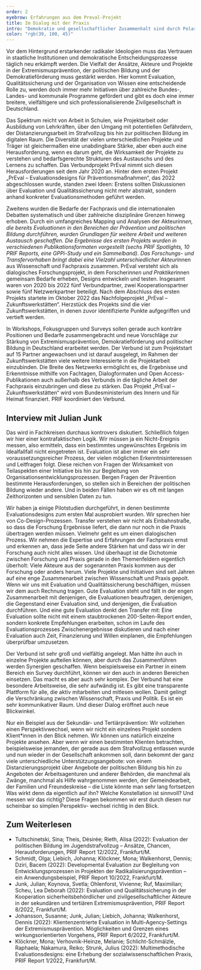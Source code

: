 ```yaml
---
order: 2
eyebrow: Erfahrungen aus dem Preval-Projekt
title: Im Dialog mit der Praxis
intro: "Demokratie und gesellschaftlicher Zusammenhalt sind durch Polarisierungstendenzen, neue Protestdynamiken und extremistische Gruppierungen herausgefordert. Die Anschläge von Hanau und Halle haben die Aufmerksamkeit für das Gewaltpotential des Rechtsextremismus erhöht. Durch das Erstarken von Querdenken und der Reichsbürger-Bewegung sind radikale Ideologien im gesellschaftlichen Fokus. Vor diesem Hintergrund haben Extremismusprävention, der politischen Bildung und der Demokratieförderung eine gesteigerte Bedeutung. Der PrEval-Verbund beschäftigt sich mit Evaluation und Qualitätssicherung in diesen Bereichen. Das erste Projekt „PrEval – Evaluationsdesigns für Präventionsmaßnahmen“ wurde im Jahr 2022 abgeschlossen"
color: "rgb(39, 100, 45)"
---
```


Vor dem Hintergrund erstarkender radikaler Ideologien muss das Vertrauen in staatliche Institutionen und demokratische Entscheidungsprozesse täglich neu erkämpft werden. Die Vielfalt der Ansätze, Akteure und Projekte in der Extremismusprävention, der politischen Bildung und der Demokratieförderung muss gestärkt werden. Hier kommt Evaluation, Qualitätssicherung und der Organisation von Wissen eine entscheidende Rolle zu, werden doch immer mehr Initiativen über zahlreiche Bundes-, Landes- und kommunale Programme gefördert und gibt es doch eine immer breitere, vielfältigere und sich professionalisierende Zivilgesellschaft in Deutschland.

Das Spektrum reicht von Arbeit in Schulen, wie Projektarbeit oder Ausbildung von Lehrkräften, über den Umgang mit potentiellen Gefährdern, der Distanzierungsarbeit im Strafvollzug bis hin zur politischen Bildung im digitalen Raum. Die Diversität der vielen unterschiedlichen Projekte und Träger ist gleichermaßen eine unabdingbare Stärke, aber eben auch eine Herausforderung, wenn es darum geht, die Wirksamkeit der Projekte zu verstehen und bedarfsgerechte Strukturen des Austauschs und des Lernens zu schaffen. Das Verbundprojekt PrEval nimmt sich diesen Herausforderungen seit dem Jahr 2020 an. Hinter dem ersten Projekt „PrEval – Evaluationsdesigns für Präventionsmaßnahmen“, das 2022 abgeschlossen wurde, standen zwei Ideen: Erstens sollten Diskussionen über Evaluation und Qualitätssicherung nicht mehr abstrakt, sondern anhand konkreter Evaluationsmethoden geführt werden.

Zweitens wurden die Bedarfe der Fachpraxis und die internationalen Debatten systematisch und über zahlreiche disziplinäre Grenzen hinweg erhoben. Durch ein umfangreiches Mapping und Analysen der Akteur*innen, die bereits Evaluationen in den Bereichen der Prävention und politischen Bildung durchführen, wurden Grundlagen für weitere Arbeit und weiteren Austausch geschaffen. Die Ergebnisse des ersten Projekts wurden in verschiedenen Publikationsformaten vorgestellt (sechs PRIF Spotlights, 10 PRIF Reports, eine GPPi-Study und ein Sammelband). Das Forschungs- und Transfervorhaben bringt dabei eine Vielzahl unterschiedlicher Akteur*innen aus Wissenschaft und Fachpraxis zusammen. PrEval versteht sich als dialogisches Forschungsprojekt, in dem Forscher*innen und Praktiker*innen gemeinsam Bedarfe erheben, Designs entwickeln und testen. Insgesamt waren von 2020 bis 2022 fünf Verbundpartner, zwei Kooperationspartner sowie fünf Netzwerkpartner beteiligt. Nach dem Abschluss des ersten Projekts startete im Oktober 2022 das Nachfolgeprojekt „PrEval – Zukunftswerkstätten“. Herzstück des Projekts sind die vier Zukunftswerkstätten, in denen zuvor identifizierte Punkte aufgegriffen und vertieft werden.

In Workshops, Fokusgruppen und Surveys sollen gerade auch konträre Positionen und Bedarfe zusammengebracht und neue Vorschläge zur Stärkung von Extremismusprävention, Demokratieförderung und politischer Bildung in Deutschland erarbeitet werden. Der Verbund ist zum Projektstart auf 15 Partner angewachsen und ist darauf ausgelegt, im Rahmen der Zukunftswerkstätten viele weitere Interessierte in die Projektarbeit einzubinden. Die Breite des Netzwerks ermöglicht es, die Ergebnisse und Erkenntnisse mithilfe von Fachtagen, Dialogformaten und Open Access-Publikationen auch außerhalb des Verbunds in die tägliche Arbeit der Fachpraxis einzubringen und diese zu stärken. Das Projekt „PrEval – Zukunftswerkstätten“ wird vom Bundesministerium des Innern und für Heimat finanziert. PRIF koordiniert den Verbund.

## Interview mit Julian Junk

<Interview>
<InterviewQuestion q="Kann man den Erfolg von Prävention messen?">

Das wird in Fachkreisen durchaus kontrovers diskutiert. Schließlich folgen wir hier einer kontrafaktischen Logik. Wir müssen ja ein Nicht-Ereignis messen, also ermitteln, dass ein bestimmtes ungewünschtes Ergebnis im Idealfallfall nicht eingetreten ist. Evaluation ist aber immer ein sehr voraussetzungsreicher Prozess, der vielen möglichen Erkenntnisinteressen und Leitfragen folgt. Diese reichen von Fragen der Wirksamkeit von Teilaspekten einer Initiative bis hin zur Begleitung von Organisationsentwicklungsprozessen. Bergen Fragen der Prävention bestimmte Herausforderungen, so stellen sich in Bereichen der politischen Bildung wieder andere. Und in beiden Fällen haben wir es oft mit langen Zeithorizonten und sensiblen Daten zu tun.

</InterviewQuestion>
<InterviewQuestion q="Wie greifen Forschung und Transfer im PrEval-Projekt ineinander?">

Wir haben ja einige Pilotstudien durchgeführt, in denen bestimmte Evaluationsdesigns zum ersten Mal ausprobiert wurden. Wir sprechen hier von Co-Design-Prozessen. Transfer verstehen wir nicht als Einbahnstraße, so dass die Forschung Ergebnisse liefert, die dann nur noch in die Praxis übertragen werden müssen. Vielmehr geht es um einen dialogischen Prozess. Wir nehmen die Expertise und Erfahrungen der Fachpraxis ernst und erkennen an, dass jede Seite andere Stärken hat und dass wir in der Forschung auch nicht alles wissen. Und überhaupt ist die Dichotomie zwischen Forschung und Praxis gerade in den Themenfeldern eigentlich überholt: Viele Akteure aus der sogenannten Praxis kommen aus der Forschung oder anders herum. Viele Projekte und Initiativen sind seit Jahren auf eine enge Zusammenarbeit zwischen Wissenschaft und Praxis gepolt. Wenn wir uns mit Evaluation und Qualitätssicherung beschäftigen, müssen wir dem auch Rechnung tragen. Gute Evaluation steht und fällt in der engen Zusammenarbeit mit denjenigen, die Evaluationen beauftragen, denjenigen, die Gegenstand einer Evaluation sind, und denjenigen, die Evaluation durchführen. Und eine gute Evaluation denkt den Transfer mit: Eine Evaluation sollte nicht mit einem staubtrockenen 200-Seiten-Report enden, sondern konkrete Empfehlungen erarbeiten, schon im Laufe des Evaluationsprozesses Zwischenergebnisse diskutieren und nach einer Evaluation auch Zeit, Finanzierung und Willen einplanen, die Empfehlungen überprüfbar umzusetzen.

</InterviewQuestion>
<InterviewQuestion q="Was zeichnet die Arbeitsweise im PrEval-Verbund aus?">

Der Verbund ist sehr groß und vielfältig angelegt. Man hätte ihn auch in einzelne Projekte aufteilen können, aber durch das Zusammenführen werden Synergien geschaffen. Wenn beispielsweise ein Partner in einem Bereich ein Survey durchführt, können wir den auch in anderen Bereichen einsetzen. Das macht es aber auch sehr komplex. Der Verbund hat eine besondere Arbeitsweise, die sehr aufwändig ist. Es gibt eine transparente Plattform für alle, die aktiv mitarbeiten und mitlesen wollen. Damit gelingt die Verschränkung zwischen Wissenschaft, Praxis und Politik. Es ist ein sehr kommunikativer Raum. Und dieser Dialog eröffnet auch neue Blickwinkel.

</InterviewQuestion>

<InterviewQuestion q="Welche neuen Blickwinkel sind das?">

Nur ein Beispiel aus der Sekundär- und Tertiärprävention: Wir vollziehen einen Perspektivwechsel, wenn wir nicht ein einzelnes Projekt sondern Klient*innen in den Blick nehmen. Wir können uns natürlich einzelne Projekte ansehen. Aber wenn wir einen bestimmten Klienten betrachten, beispielsweise jemanden, der gerade aus dem Strafvollzug entlassen wurde und nun wieder in der Gesellschaft ankommen soll, dann bekommt der ganz viele unterschiedliche Unterstützungsangebote: von einem Distanzierungsprojekt über Angebote der politischen Bildung bis hin zu Angeboten der Arbeitsagenturen und anderer Behörden, die manchmal als Zwänge, manchmal als Hilfe wahrgenommen werden, der Gemeindearbeit, der Familien und Freundeskreise – die Liste könnte man sehr lang fortsetzen Was wirkt denn da eigentlich auf ihn? Welche Konstellation ist sinnvoll? Und messen wir das richtig? Diese Fragen bekommen wir erst durch diesen nur scheinbar so simplen Perspektiv-
wechsel richtig in den Blick.

</InterviewQuestion>

</Interview>

<Notes>

## Zum Weiterlesen

- Tultschinetski, Sina; Theis, Désirée; Rieth, Alisa (2022): Evaluation der politischen Bildung im Jugendstrafvollzug – Ansätze, Chancen, Herausforderungen, PRIF Report 12/2022, Frankfurt/M.
- Schmidt, Olga; Liebich, Johanna; Klöckner, Mona; Walkenhorst, Dennis; Dziri, Bacem (2022): Developmental Evaluation zur Begleitung von Entwicklungsprozessen in Projekten der Radikalisierungsprävention – ein Anwendungsbeispiel, PRIF Report 10/2022, Frankfurt/M.
- Junk, Julian; Koynova, Svetla; Ohlenforst, Vivienne; Ruf, Maximilian; Scheu, Lea Deborah (2022): Evaluation und Qualitätssicherung in der Kooperation sicherheitsbehördlicher und zivilgesellschaftlicher Akteure in der sekundären und tertiären Extremismusprävention, PRIF Report 8/2022, Frankfurt/M.
- Johansson, Susanne; Junk, Julian; Liebich, Johanna; Walkenhorst, Dennis (2022): Klientenzentrierte Evaluation in Multi-Agency-Settings der Extremismusprävention. Möglichkeiten und Grenzen eines wirkungsorientierten Vorgehens, PRIF Report 6/2022, Frankfurt/M.
- Klöckner, Mona; Verhovnik-Heinze, Melanie; Schlicht-Schmälzle, Raphaela; Nakamura, Reiko; Strunk, Julius (2022): Multimethodische Evaluationsdesigns: eine Erhebung der sozialwissenschaftlichen Praxis, PRIF Report 1/2022, Frankfurt/M.

</Notes>
